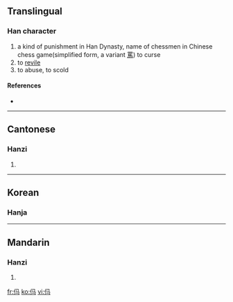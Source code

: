 ==Translingual==

===Han character===
{{Han char|rn=9|rad=人|as=03|sn=5|four=|canj=人弓女一 (ONVM)}}

# a kind of punishment in Han Dynasty, name of chessmen in Chinese chess game(simplified form, a variant [[罵]]) to curse
# to [[revile]]
# to abuse, to scold

====References====
* {{Han ref|kx=0094.051|uh=3437|ud=13367}}

----

==Cantonese==

===Hanzi===
{{yue-hanzi|jyut=|y=ma6}}

# {{defn|Cantonese}}
----

==Korean==

===Hanja===
{{ko-hanja|hangeul=마|rv=ma|mr=ma|y=ma|eumhun=욕하다|ehrv=yokhada|ehmr=yokhada|ehy=yokhata}}


----

==Mandarin==

===Hanzi===
{{cmn-hanzi|pin=[[mǎ]] ([[ma3]]), [[mà]] ([[ma4]]), [[mián]] ([[mian2]])|wg=ma<sup>3</sup>, ma<sup>4</sup>, mien<sup>2</sup>}}

# {{defn|Mandarin}}

[[fr:㐷]]
[[ko:㐷]]
[[vi:㐷]]